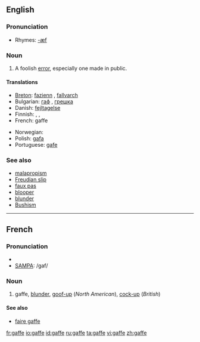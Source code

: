==English==

===Pronunciation===
*Rhymes: [[Rhymes:English:-æf|-æf]]

===Noun===
{{en-noun}}

# A foolish [[error]], especially one made in public.

====Translations====
{{trans-top|a foolish error, especially one made in public}}
*[[Breton]]: [[fazienn]] {{f}}, [[fallvarch]] {{m}}
*Bulgarian: [[гаф]] {{m}}, [[грешка]] {{f}}
*Danish: [[fejltagelse]]
*Finnish: {{t|fi|möhläys}}, {{t|fi|munaus}}, {{t|fi|moka}}
*French: gaffe {{f}}
{{trans-mid}}
*Norwegian: {{t-|no|brøler|m}}
*Polish: [[gafa]] {{f}}
*Portuguese: [[gafe]]
{{trans-bottom}}

===See also===
*[[malapropism]]
*[[Freudian slip]]
*[[faux pas]]
*[[blooper]]
*[[blunder]]
*[[Bushism]]

----

==French==

===Pronunciation===
*{{IPA|/ɡaf/}}
*[[w:SAMPA|SAMPA]]: /gaf/

===Noun===
{{fr-noun|f}}

# gaffe, [[blunder]], [[goof-up]] (''North American''), [[cock-up]] (''British'')

====See also====
*[[faire gaffe]]

[[fr:gaffe]]
[[io:gaffe]]
[[id:gaffe]]
[[ru:gaffe]]
[[ta:gaffe]]
[[vi:gaffe]]
[[zh:gaffe]]